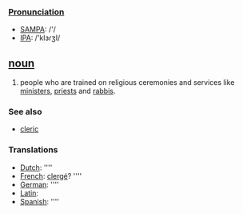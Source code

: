 ===[[Pronunciation]]===
*[[w:SAMPA|SAMPA]]: /'/
*[[w:IPA|IPA]]: /'klɜɾʒI/

== [[noun]] ==
#people who are trained on religious ceremonies and services like [[minister]]s, [[priest]]s and [[rabbi]]s.

=== See also ===
*[[cleric]]

===Translations===
*[[Dutch]]: [[]] ''''
*[[French]]: [[clergé]]? ''''
*[[German]]: [[]] ''''
*[[Latin]]: [[]]
*[[Spanish]]: [[]] ''''